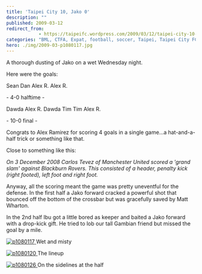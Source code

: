 ```yaml
---
title: 'Taipei City 10, Jako 0'
description: ""
published: 2009-03-12
redirect_from: 
            - https://taipeifc.wordpress.com/2009/03/12/taipei-city-10-jako-0/
categories: "BML, CTFA, Expat, football, soccer, Taipei, Taipei City FC, Taiwan, vs. Jako"
hero: ./img/2009-03-p1080117.jpg
---
```

A thorough dusting of Jako on a wet Wednesday night.

Here were the goals:

Sean Dan Alex R. Alex R.

\- 4-0 halftime -

Dawda Alex R. Dawda Tim Tim Alex R.

\- 10-0 final -

Congrats to Alex Ramirez for scoring 4 goals in a single game...a hat-and-a-half trick or something like that.

Close to something like this:

_On 3 December 2008 Carlos Tevez of Manchester United scored a 'grand slam' against Blackburn Rovers. This consisted of a header, penalty kick (right footed), left foot and right foot._

Anyway, all the scoring meant the game was pretty uneventful for the defense. In the first half a Jako forward cracked a powerful shot that bounced off the bottom of the crossbar but was gracefully saved by Matt Wharton.

In the 2nd half Ibu got a little bored as keeper and baited a Jako forward with a drop-kick gift. He tried to lob our tall Gambian friend but missed the goal by a mile.

[![](http://taipeifc.files.wordpress.com/2009/03/p1080117.jpg "p1080117")](./img/2009-03-p1080117.jpg)[ ](http://taipeifc.com/wp-content/uploads/2009/03/p1080117.jpg)Wet and misty

[![](http://taipeifc.files.wordpress.com/2009/03/p1080120.jpg "p1080120")](./img/2009-03-p1080120.jpg)[ ](http://taipeifc.com/wp-content/uploads/2009/03/p1080120.jpg)The lineup

[![](http://taipeifc.files.wordpress.com/2009/03/p1080126.jpg "p1080126")](./img/2009-03-p1080126.jpg)[ ](http://taipeifc.com/wp-content/uploads/2009/03/p1080126.jpg)On the sidelines at the half
